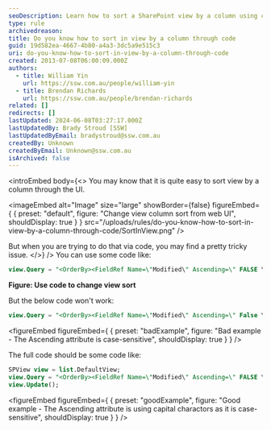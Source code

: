 ```yaml
---
seoDescription: Learn how to sort a SharePoint view by a column using code.
type: rule
archivedreason:
title: Do you know how to sort in view by a column through code
guid: 19d582ea-4667-4b80-a4a3-3dc5a9e515c3
uri: do-you-know-how-to-sort-in-view-by-a-column-through-code
created: 2013-07-08T06:00:09.000Z
authors:
  - title: William Yin
    url: https://ssw.com.au/people/william-yin
  - title: Brendan Richards
    url: https://ssw.com.au/people/brendan-richards
related: []
redirects: []
lastUpdated: 2024-06-08T03:27:17.000Z
lastUpdatedBy: Brady Stroud [SSW]
lastUpdatedByEmail: bradystroud@ssw.com.au
createdBy: Unknown
createdByEmail: Unknown@ssw.com.au
isArchived: false
---
```


<introEmbed
  body={<>
You may know that it is quite easy to sort view by a column through the UI.


<imageEmbed
  alt="Image"
  size="large"
  showBorder={false}
  figureEmbed={ {
    preset: "default",
    figure: "Change view column sort from web UI",
    shouldDisplay: true
  } }
  src="/uploads/rules/do-you-know-how-to-sort-in-view-by-a-column-through-code/SortInView.png"
/>

But when you are trying to do that via code, you may find a pretty tricky issue.
  </>}
/>
You can use some code like:

```sql
view.Query = "<OrderBy><FieldRef Name=\"Modified\" Ascending=\" FALSE \" /></OrderBy>";
```

**Figure: Use code to change view sort**

But the below code won't work:

```sql
view.Query = "<OrderBy><FieldRef Name=\"Modified\" Ascending=\" False \" /></OrderBy>";
```

<figureEmbed figureEmbed={ {
  preset: "badExample",
  figure: "Bad example - The Ascending attribute is case-sensitive",
  shouldDisplay: true
} } />


The full code should be some code like:

```sql
SPView view = list.DefaultView;
view.Query = "<OrderBy><FieldRef Name=\"Modified\" Ascending=\" FALSE \" /></OrderBy>";
view.Update();
```

<figureEmbed figureEmbed={ {
  preset: "goodExample",
  figure: "Good example - The Ascending attribute is using capital charactors as it is case-sensitive",
  shouldDisplay: true
} } />
